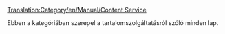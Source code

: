 [[Translation:Category/en/Manual/Content Service]]


Ebben a kategóriában szerepel a tartalomszolgáltatásról szóló minden lap.
